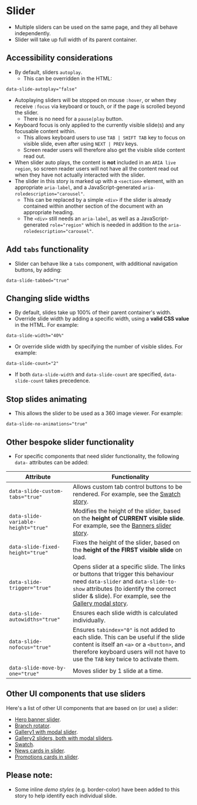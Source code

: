 
# Slider
- Multiple sliders can be used on the same page, and they all behave independently.
- Slider will take up full width of its parent container.

## Accessibility considerations
- By default, sliders `autoplay`.
    - This can be overridden in the HTML:
```
data-slide-autoplay="false"
```
- Autoplaying sliders will be stopped on mouse `:hover`, or when they receive `:focus` via keyboard or touch, or if the page is scrolled beyond the slider.
    - There is no need for a `pause|play` button.
- Keyboard focus is only applied to the currently visible slide(s) and any focusable content within.
    - This allows keyboard users to use `TAB | SHIFT TAB` key to focus on visible slide, even after using `NEXT | PREV` keys.
    - Screen reader users will therefore also get the visible slide content read out.
- When slider auto plays, the content is **not** included in an `ARIA live region`, so screen reader users will not have all the content read out when they have not actually interacted with the slider.
- The slider in this story is marked up with a `<section>` element, with an appropriate `aria-label`, and a JavaScript-generated `aria-roledescription="carousel"`.
    - This can be replaced by a simple `<div>` if the slider is already contained within another section of the document with an appropriate heading.
    - The `<div>` still needs an `aria-label`, as well as a JavaScript-generated `role="region"` which is needed in addition to the `aria-roledescription="carousel"`.

## Add `tabs` functionality
- Slider can behave like a `tabs` component, with additional navigation buttons, by adding:
```
data-slide-tabbed="true"
```

## Changing slide widths
- By default, slides take up 100% of their parent container's width.
- Override slide width by adding a specific width, using a **valid CSS value** in the HTML. For example:
```
data-slide-width="40%"
```
- Or override slide width by specifying the number of visible slides. For example:
```
data-slide-count="2"
```
- If both `data-slide-width` and `data-slide-count` are specified, `data-slide-count` takes precedence.

## Stop slides animating
- This allows the slider to be used as a 360 image viewer. For example:
```
data-slide-no-animations="true"
```

## Other bespoke slider functionality
- For specific components that need slider functionality, the following `data-` attributes can be added:

Attribute | Functionality
--- | ---
`data-slide-custom-tabs="true"` | Allows custom tab control buttons to be rendered. For example, see the [Swatch story](/story/ui-components-swatch--swatch).
`data-slide-variable-height="true"` | Modifies the height of the slider, based on the **height of CURRENT visible slide**. For example, see the [Banners slider story](/story/ui-components-banners--banner-slider).
`data-slide-fixed-height="true"` | Fixes the height of the slider, based on the **height of the FIRST visible slide** on load.
`data-slide-trigger="true"` | Opens slider at a specific slide. The links or buttons that trigger this behaviour need `data-slider` and `data-slide-to-show` attributes (to identify the correct slider & slide). For example, see the [Gallery modal story](/story/ui-components-gallery-gallery1--gallery-1-modal).
`data-slide-autowidths="true"` | Ensures each slide width is calculated individually.
`data-slide-nofocus="true"` | Ensures `tabindex="0"` is not added to each slide. This can be useful if the slide content is itself an `<a>` or a `<button>`, and therefore keyboard users will not have to use the `TAB` key twice to activate them.
`data-slide-move-by-one="true"` | Moves slider by 1 slide at a time.

## Other UI components that use sliders
Here's a list of other UI components that are based on (or use) a slider:
- [Hero banner slider](/story/ui-components-banners--banner-slider).
- [Branch rotator](/story/ui-components-branch-rotator--branch-rotator).
- [Gallery1 with modal slider](/story/ui-components-gallery-gallery1--gallery-1-modal).
- [Gallery2 sliders, both with modal sliders](/story/ui-components-gallery-gallery2--gallery-2).
- [Swatch](/story/ui-components-swatch--swatch).
- [News cards in slider](/story/ui-components-cards-news--news-card-slider).
- [Promotions cards in slider](/story/ui-components-cards-promotion--promotion-card-slider).

## Please note:
- Some inline *demo styles* (e.g. border-color) have been added to this story to help identify each individual slide.

<Preview>
    <Story id="ui-components-slider-or-carousel--slider" />
</Preview>
